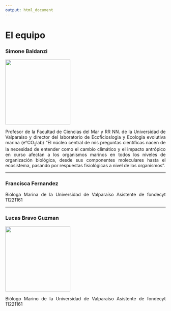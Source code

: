 ```yaml
---
output: html_document
---
```


# **El equipo**

### Simone Baldanzi

![](images/simone.jpeg){width="5.4cm"}

<div style="text-align: justify">

Profesor de la Facultad de Ciencias del Mar y RR NN. de la Universidad de Valparaiso y director del laboratorio de Ecoficioslogia y Ecologia evolutiva marina (e°CO~2~lab) "El núcleo central de mis preguntas científicas nacen de la necesidad de entender como el cambio climático y el impacto antrópico en curso afectan a los organismos marinos en todos los niveles de organización biológica, desde sus componentes moleculares hasta el ecosistema, pasando por respuestas fisiológicas a nivel de los organismos".

<div/>

------------------------------------------------------------------------

### Francisca Fernandez

<div style="text-align: justify">

Bióloga Marina de la Universidad de Valparaíso Asistente de fondecyt 11221161

<div/>

------------------------------------------------------------------------

### Lucas Bravo Guzman

![](images/lucas.JPG){width="5.4cm"}

<div style="text-align: justify">

Biólogo Marino de la Universidad de Valparaíso Asistente de fondecyt 11221161

<div/>
